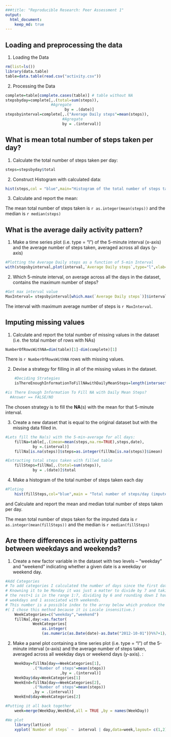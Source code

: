 ```yaml
---
###title: "Reproducible Research: Peer Assessment 1"
output: 
  html_document:
    keep_md: true
---
```



## Loading and preprocessing the data
  1.  Loading the Data
```r
rm(list=ls())
library(data.table)
table=data.table(read.csv("activity.csv"))
```

  2.  Processing the Data
```r
complete=table[complete.cases(table)] # table without NA
stepsbyday=complete[,.(total=sum(steps)),     
                    #Agregate 
			              by = .(date)]
stepsbyinterval=complete[,.("Average Daily steps"=mean(steps)), 
                         #Agregate 
                         by = .(interval)]
```

## What is mean total number of steps taken per day?

  1. Calculate the total number of steps taken per day:
```r
steps=stepsbyday$total
```

  2. Construct Histogram with calculated data:
```r
hist(steps,col = "blue",main="Histogram of the total number of steps taken per day")
```

  3.  Calculate and report the mean:

The mean total number of steps taken is `r as.integer(mean(steps))` and 
the median is `r median(steps)`


## What is the average daily activity pattern?
  1.   Make a time series plot (i.e. type = "l") of the 5-minute interval (x-axis) and the average number of steps taken, averaged across all days (y-axis)
```r
#Plotting the Average Daily steps as a function of 5-min Interval
with(stepsbyinterval,plot(interval,`Average Daily steps`,type="l",xlab="5-min Interval",main="Average # of Daily steps vs 5-min Interval"))
```

  2.   Which 5-minute interval, on average across all the days in the dataset, contains the maximum number of steps?
```r
#Get max interval value 
MaxInterval= stepsbyinterval[which.max(`Average Daily steps`)]$interval
```
The interval with maximum average number of steps is `r MaxInterval`.

## Imputing missing values
  1.  Calculate and report the total number of missing values in the dataset (i.e. the total number of rows with NAs)
```r
NumberOfRowsWithNA=dim(table)[1]-dim(complete)[1]
```
There is  `r NumberOfRowsWithNA` rows with missing values.

  2.  Devise a strategy for filling in all of the missing values in the dataset. 
```r
	#Deciding Strategies
	isThereEnoughInformationToFillNAwithDailyMeanSteps=length(intersect(table[is.na(steps)]$date,stepsbyday$date))>0

#is There Enough Information To Fill NA with Daily Mean Steps?
  #Answer == FALSE/NO
```

The chosen strategy is to fill the **NA**(s) with the  mean for that 5-minute interval.

  3.  Create a new dataset that is equal to the original dataset but with the missing data filled in.
  
```r
#Lets fill the Na(s) with the 5-min-average for all days:
	fillNa=table[,.(imean=mean(steps,na.rm=TRUE),steps,date),
			by =.(interval)]
	fillNa[is.na(steps)]$steps=as.integer(fillNa[is.na(steps)]$imean)

#Extracting total steps taken with filled table
	fillSteps=fillNa[,.(total=sum(steps)),
			by = .(date)]$total
```

  4.  Make a histogram of the total number of steps taken each day
  
```r
#Ploting
	hist(fillSteps,col="blue",main = "Total number of steps/day (imputed data) vs  5-min Interval ")
```
 	
  and Calculate and report the mean and median total number of steps taken per day.
 	
The mean total number of steps taken for the imputed data is `r as.integer(mean(fillSteps))` and 
the median is `r median(fillSteps)`
	

## Are there differences in activity patterns between weekdays and weekends?

  1.  Create a new factor variable in the dataset with two levels – “weekday” and “weekend” indicating whether a given date is a weekday or weekend day.
```r
#Add Categories
# To add categories I calculated the number of days since the first date of the dataset.
# Knowning it to be Monday it was just a matter to divide by 7 and taking the rest.
# the rest+1 is in the range 1:7, dividing by 6 and rounding down I have 0 associated with
# weekdays and 1 associated with weekends.
# This number is a possible index to the array below which produce the desired category.
#( I chose this method because it is Locale insensitive.)
	WeekCategories=c("weekday","weekend")
	fillNa[,day:=as.factor(
			WeekCategories[
				as.integer(
				(as.numeric(as.Date(date)-as.Date("2012-10-01"))%%7+1)/6)+1])]
```

  2.  Make a panel plot containing a time series plot (i.e. type = "l") of the 5-minute interval (x-axis) and the average number of steps taken, averaged across all weekday days or weekend days (y-axis). :
```r
	WeekDay=fillNa[day==WeekCategories[1],
			.("Number of steps"=mean(steps))
                     	,by = .(interval)]
  	WeekDay$day=WeekCategories[1]
  	WeekEnd=fillNa[day==WeekCategories[2],
			.("Number of steps"=mean(steps))
			,by = .(interval)]
	WeekEnd$day=WeekCategories[2]

#Putting it all back together  
	week=merge(WeekDay,WeekEnd,all = TRUE ,by = names(WeekDay))

#We plot
	library(lattice)
	xyplot(`Number of steps` ~  interval | day,data=week,layout= c(1,2),type="l",xlab="Interval")
```


